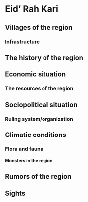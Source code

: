 # Eid' Rah Kari


## Villages of the region

### Infrastructure

## The history of the region

## Economic situation

### The resources of the region

## Sociopolitical situation

### Ruling system/organization

## Climatic conditions

### Flora and fauna

#### Monsters in the region

## Rumors of the region

## Sights

